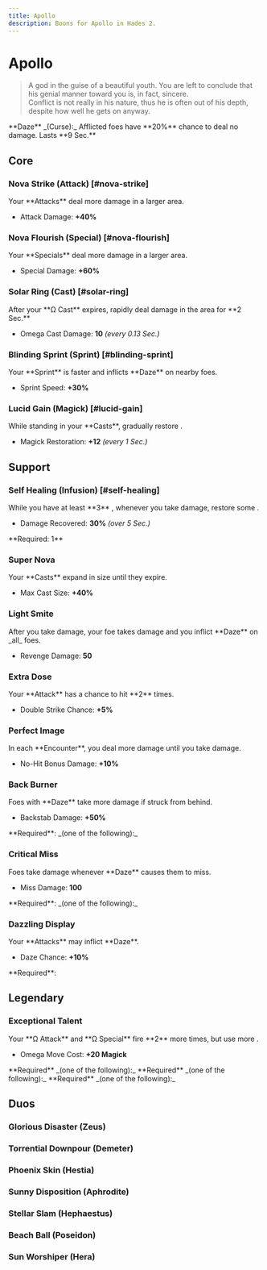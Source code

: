 ```yaml
---
title: Apollo
description: Boons for Apollo in Hades 2.
---
```




# <IconApollo className="mb-1" /> Apollo

> A god in the guise of a beautiful youth. You are left to conclude that his
> genial manner toward you is, in fact, sincere.\
> Conflict is not really in his nature, thus he is often out of his depth, despite
> how well he gets on anyway.

<Box className="mt-4">
  **Daze** _(Curse):_ Afflicted foes have **20%** chance to deal no damage.
  Lasts **9 Sec.**
</Box>

## Core

### Nova Strike (Attack) [#nova-strike]

<BoonTest boon={DbBoons.Apollo.novaStrike}>
Your **Attacks** deal more damage in a larger area.

- Attack Damage: **+40%**

</BoonTest>

### Nova Flourish (Special) [#nova-flourish]

<BoonTest boon={DbBoons.Apollo.novaFlourish}>
Your **Specials** deal more damage in a larger area.

- Special Damage: **+60%**

</BoonTest>

### Solar Ring (Cast) [#solar-ring]

<BoonTest boon={DbBoons.Apollo.solarRing}>
After your **Ω Cast** expires, rapidly deal damage in the area for **2 Sec.**

- Omega Cast Damage: **10** _(every 0.13 Sec.)_

</BoonTest>

### Blinding Sprint (Sprint) [#blinding-sprint]

<BoonTest boon={DbBoons.Apollo.blindingSprint}>
Your **Sprint** is faster and inflicts **Daze** on nearby foes.

- Sprint Speed: **+30%**

</BoonTest>

### Lucid Gain (Magick) [#lucid-gain]

<BoonTest boon={DbBoons.Apollo.lucidGain}>
While standing in your **Casts**, gradually restore <IconMagick />.

- Magick Restoration: **+12** _(every 1 Sec.)_

</BoonTest>

## Support

### <TextHighlight type="infusion">Self Healing (Infusion)</TextHighlight> [#self-healing]

<BoonTest boon={DbBoons.Apollo.selfHealing}>
While you have at least **3** <IconFire />, whenever you take damage, restore some <IconLife />.

- Damage Recovered: **30%** _(over 5 Sec.)_

</BoonTest>

<Callout>
  **Required: 1** <IconFire />
</Callout>

### Super Nova

<BoonTest boon={DbBoons.Apollo.superNova}>
Your **Casts** expand in size until they expire.

- Max Cast Size: **+40%**

</BoonTest>

### Light Smite

<BoonTest boon={DbBoons.Apollo.lightSmite}>
After you take damage, your foe takes damage and you inflict **Daze** on _all_ foes.

- Revenge Damage: **50**

</BoonTest>

### Extra Dose

<BoonTest boon={DbBoons.Apollo.extraDose}>
Your **Attack** has a chance to hit **2** times.

- Double Strike Chance: **+5%**

</BoonTest>

### Perfect Image

<BoonTest boon={DbBoons.Apollo.perfectImage}>
In each **Encounter**, you deal more damage until you take damage.

- No-Hit Bonus Damage: **+10%**

</BoonTest>

### Back Burner

<BoonTest boon={DbBoons.Apollo.backBurner}>
Foes with **Daze** take more damage if struck from behind.

- Backstab Damage: **+50%**

</BoonTest>

<Callout>
  **Required**: _(one of the following):_
  <BoonGrid
    boons={[
      DbBoons.Apollo.blindingSprint,
      DbBoons.Apollo.lightSmite,
      DbBoons.Apollo.dazzlingDisplay,
    ]}
  />
</Callout>

### Critical Miss

<BoonTest boon={DbBoons.Apollo.criticalMiss}>
Foes take damage whenever **Daze** causes them to miss.

- Miss Damage: **100**

</BoonTest>

<Callout>
  **Required**: _(one of the following):_
  <BoonGrid
    boons={[
      DbBoons.Apollo.blindingSprint,
      DbBoons.Apollo.lightSmite,
      DbBoons.Apollo.dazzlingDisplay,
    ]}
  />
</Callout>

### Dazzling Display

<BoonTest boon={DbBoons.Apollo.dazzlingDisplay}>
Your **Attacks** may inflict **Daze**.

- Daze Chance: **+10%**

</BoonTest>

<Callout>
  **Required**:
  <BoonGrid boons={[DbBoons.Apollo.novaStrike]} />
</Callout>

## <TextHighlight type="legendary">Legendary</TextHighlight>

### <TextHighlight type="legendary">Exceptional Talent</TextHighlight>

<BoonTest boon={DbBoons.Apollo.exceptionalTalent}>
Your **Ω Attack** and **Ω Special** fire **2** more times, but use more <IconMagick />.

- Omega Move Cost: **+20 Magick**

</BoonTest>

<Callout>
  **Required** _(one of the following):_
  <BoonGrid boons={[DbBoons.Apollo.novaStrike, DbBoons.Apollo.novaFlourish]} />
</Callout>

<Callout>
  **Required** _(one of the following):_
  <BoonGrid boons={[DbBoons.Apollo.solarRing, DbBoons.Apollo.lucidGain]} />
</Callout>

<Callout>
  **Required** _(one of the following):_
  <BoonGrid boons={[DbBoons.Apollo.extraDose, DbBoons.Apollo.superNova]} />
</Callout>

## <TextHighlight type="duo">Duos</TextHighlight>

### <TextHighlight type="duo">Glorious Disaster</TextHighlight> (Zeus)

<GloriousDisaster />

### <TextHighlight type="duo">Torrential Downpour</TextHighlight> (Demeter)

<TorrentialDownpour />

### <TextHighlight type="duo">Phoenix Skin</TextHighlight> (Hestia)

<PhoenixSkin />

### <TextHighlight type="duo">Sunny Disposition</TextHighlight> (Aphrodite)

<SunnyDisposition />

### <TextHighlight type="duo">Stellar Slam</TextHighlight> (Hephaestus)

<StellarSlam />

### <TextHighlight type="duo">Beach Ball</TextHighlight> (Poseidon)

<BeachBall />

### <TextHighlight type="duo">Sun Worshiper</TextHighlight> (Hera)

<SunWorshiper />
